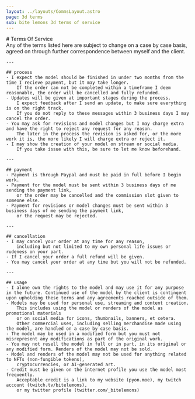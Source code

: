 ```yaml
---
layout: ../layouts/CommsLayout.astro
page: 3d terms
sub: bite lemons 3d terms of service
---
```


<Section>
    <div class="bg-lmn-yellow">
        # Terms Of Service
    </div>
    <div class="h-1" />
    Any of the terms listed here are subject to change on a case by case basis, agreed on through further
    correspondence between myself and the client.

    ---

    ## process
    - I expect the model should be finished in under two months from the time I recieve payment, but it may take longer.
        If the order can not be completed within a timeframe I deem reasonable, the order will be cancelled and fully refunded.
    - Updates will be given at important stages during the process.
        I expect feedback after I send an update, to make sure everything is on the right track.
        If you do not reply to these messages within 3 business days I may cancel the order.
    - You may ask for revisions and model changes but I may charge extra and have the right to reject any request for any reason.
        The later in the process the revision is asked for, or the more work it is, the more likely I will charge extra or reject it.
    - I may show the creation of your model on stream or social media.
        If you take issue with this, be sure to let me know beforehand.

    ---

    ## payment
    - Payment is through Paypal and must be paid in full before I begin work.
    - Payment for the model must be sent within 3 business days of me sending the payment link,
        or the order may be cancelled and the commission slot given to someone else.
    - Payment for revisions or model changes must be sent within 3 business days of me sending the payment link,
        or the request may be rejected.

    ---

    ## cancellation
    - I may cancel your order at any time for any reason,
        including but not limited to my own personal life issues or rudeness on your part.
    - If I cancel your order a full refund will be given.
    - You may cancel your order at any time but you will not be refunded.

    ---

    ## usage
    - I alone own the rights to the model and may use it for any purpose in the future. Continued use of the model by the client is contingent upon upholding these terms and any agreements reached outside of them.
    - Models may be used for personal use, streaming and content creation.
        This includes using the model or renders of the model as promotional materials
        or on social media for icons, thumbnails, banners, et cetera.
        Other commercial uses, including selling merchandise made using the model, are handled on a case by case basis.
    - The model may be used in a modified form but you must not misrepresent any modifications as part of the original work.
    - You may not resell the model in full or in part, in its original or any modified form. Renders of the model may not be sold.
    - Model and renders of the model may not be used for anything related to NFTs (non-fungible tokens),
        cryptocurrencies, or AI-generated art.
    - Credit must be given on the internet profile you use the model most frequently.
        Acceptable credit is a link to my website (pyon.moe), my twitch account (twitch.tv/bitelemons),
        or my twitter profile (twitter.com/_bitelemons)
</Section>